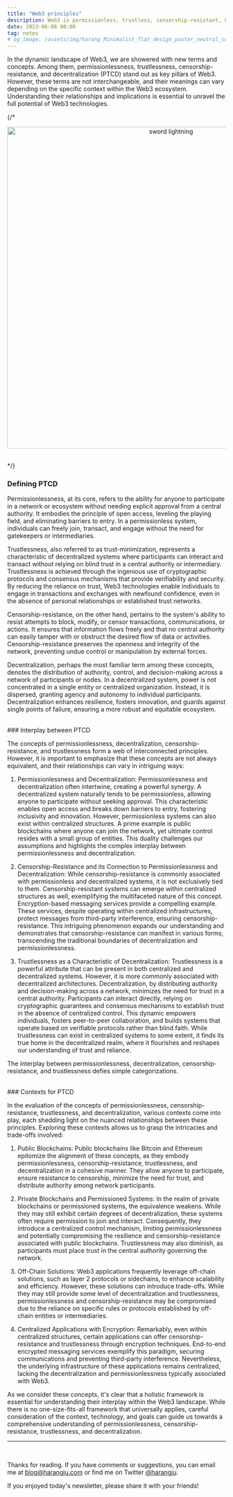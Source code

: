 ```yaml
---
title: "Web3 principles"
description: Web3 is permissionless, trustless, censorship-resistant, & decentralized. But what does that mean?
date: 2023-06-08 00:00
tag: notes
# og_image: /assets/img/harang_Minimalist_flat_design_poster_neutral_colors_web3_permis_56eeb946-c6db-4d0b-be27-d8c347bdec48.png
---
```


In the dynamic landscape of Web3, we are showered with new terms and concepts. Among them, permissionlessness, trustlessness, censorship-resistance, and decentralization (PTCD) stand out as key pillars of Web3. However, these terms are not interchangeable, and their meanings can vary depending on the specific context within the Web3 ecosystem. Understanding their relationships and implications is essential to unravel the full potential of Web3 technologies.

<div class="ml-embedded ml-lightmode" data-form="TFLxAH"></div>
<div class="ml-embedded ml-darkmode" data-form="g66UhP"></div>

{/* <center>
<img src="/assets/img/harang_Minimalist_flat_design_poster_neutral_colors_web3_permis_56eeb946-c6db-4d0b-be27-d8c347bdec48.png" alt="sword lightning" width="740">
</center>
<br/> */}

### Defining PTCD

Permissionlessness, at its core, refers to the ability for anyone to participate in a network or ecosystem without needing explicit approval from a central authority. It embodies the principle of open access, leveling the playing field, and eliminating barriers to entry. In a permissionless system, individuals can freely join, transact, and engage without the need for gatekeepers or intermediaries.

Trustlessness, also referred to as trust-minimization, represents a characteristic of decentralized systems where participants can interact and transact without relying on blind trust in a central authority or intermediary. Trustlessness is achieved through the ingenious use of cryptographic protocols and consensus mechanisms that provide verifiability and security. By reducing the reliance on trust, Web3 technologies enable individuals to engage in transactions and exchanges with newfound confidence, even in the absence of personal relationships or established trust networks.

Censorship-resistance, on the other hand, pertains to the system's ability to resist attempts to block, modify, or censor transactions, communications, or actions. It ensures that information flows freely and that no central authority can easily tamper with or obstruct the desired flow of data or activities. Censorship-resistance preserves the openness and integrity of the network, preventing undue control or manipulation by external forces.

Decentralization, perhaps the most familiar term among these concepts, denotes the distribution of authority, control, and decision-making across a network of participants or nodes. In a decentralized system, power is not concentrated in a single entity or centralized organization. Instead, it is dispersed, granting agency and autonomy to individual participants. Decentralization enhances resilience, fosters innovation, and guards against single points of failure, ensuring a more robust and equitable ecosystem.

<br/>
### Interplay between PTCD

The concepts of permissionlessness, decentralization, censorship-resistance, and trustlessness form a web of interconnected principles. However, it is important to emphasize that these concepts are not always equivalent, and their relationships can vary in intriguing ways:

1. Permissionlessness and Decentralization: Permissionlessness and decentralization often intertwine, creating a powerful synergy. A decentralized system naturally tends to be permissionless, allowing anyone to participate without seeking approval. This characteristic enables open access and breaks down barriers to entry, fostering inclusivity and innovation. However, permissionless systems can also exist within centralized structures. A prime example is public blockchains where anyone can join the network, yet ultimate control resides with a small group of entities. This duality challenges our assumptions and highlights the complex interplay between permissionlessness and decentralization.
   <br/>

2. Censorship-Resistance and its Connection to Permissionlessness and Decentralization: While censorship-resistance is commonly associated with permissionless and decentralized systems, it is not exclusively tied to them. Censorship-resistant systems can emerge within centralized structures as well, exemplifying the multifaceted nature of this concept. Encryption-based messaging services provide a compelling example. These services, despite operating within centralized infrastructures, protect messages from third-party interference, ensuring censorship-resistance. This intriguing phenomenon expands our understanding and demonstrates that censorship-resistance can manifest in various forms, transcending the traditional boundaries of decentralization and permissionlessness.
   <br/>

3. Trustlessness as a Characteristic of Decentralization: Trustlessness is a powerful attribute that can be present in both centralized and decentralized systems. However, it is more commonly associated with decentralized architectures. Decentralization, by distributing authority and decision-making across a network, minimizes the need for trust in a central authority. Participants can interact directly, relying on cryptographic guarantees and consensus mechanisms to establish trust in the absence of centralized control. This dynamic empowers individuals, fosters peer-to-peer collaboration, and builds systems that operate based on verifiable protocols rather than blind faith. While trustlessness can exist in centralized systems to some extent, it finds its true home in the decentralized realm, where it flourishes and reshapes our understanding of trust and reliance.

The interplay between permissionlessness, decentralization, censorship-resistance, and trustlessness defies simple categorizations.

<br/>
### Contexts for PTCD

In the evaluation of the concepts of permissionlessness, censorship-resistance, trustlessness, and decentralization, various contexts come into play, each shedding light on the nuanced relationships between these principles. Exploring these contexts allows us to grasp the intricacies and trade-offs involved:

1. Public Blockchains: Public blockchains like Bitcoin and Ethereum epitomize the alignment of these concepts, as they embody permissionlessness, censorship-resistance, trustlessness, and decentralization in a cohesive manner. They allow anyone to participate, ensure resistance to censorship, minimize the need for trust, and distribute authority among network participants.
   <br/>

2. Private Blockchains and Permissioned Systems: In the realm of private blockchains or permissioned systems, the equivalence weakens. While they may still exhibit certain degrees of decentralization, these systems often require permission to join and interact. Consequently, they introduce a centralized control mechanism, limiting permissionlessness and potentially compromising the resilience and censorship-resistance associated with public blockchains. Trustlessness may also diminish, as participants must place trust in the central authority governing the network.
   <br/>

3. Off-Chain Solutions: Web3 applications frequently leverage off-chain solutions, such as layer 2 protocols or sidechains, to enhance scalability and efficiency. However, these solutions can introduce trade-offs. While they may still provide some level of decentralization and trustlessness, permissionlessness and censorship-resistance may be compromised due to the reliance on specific rules or protocols established by off-chain entities or intermediaries.
   <br/>

4. Centralized Applications with Encryption: Remarkably, even within centralized structures, certain applications can offer censorship-resistance and trustlessness through encryption techniques. End-to-end encrypted messaging services exemplify this paradigm, securing communications and preventing third-party interference. Nevertheless, the underlying infrastructure of these applications remains centralized, lacking the decentralization and permissionlessness typically associated with Web3.

As we consider these concepts, it's clear that a holistic framework is essential for understanding their interplay within the Web3 landscape. While there is no one-size-fits-all framework that universally applies, careful consideration of the context, technology, and goals can guide us towards a comprehensive understanding of permissionlessness, censorship-resistance, trustlessness, and decentralization.

---

<br/>

Thanks for reading. If you have comments or suggestions, you can email me at [blog@harangju.com](mailto:blog@harangju.com) or find me on Twitter [@harangju](https://twitter.com/harangju).

If you enjoyed today's newsletter, please share it with your friends!

<div class="ml-embedded ml-lightmode" data-form="TFLxAH"></div>
<div class="ml-embedded ml-darkmode" data-form="g66UhP"></div>
